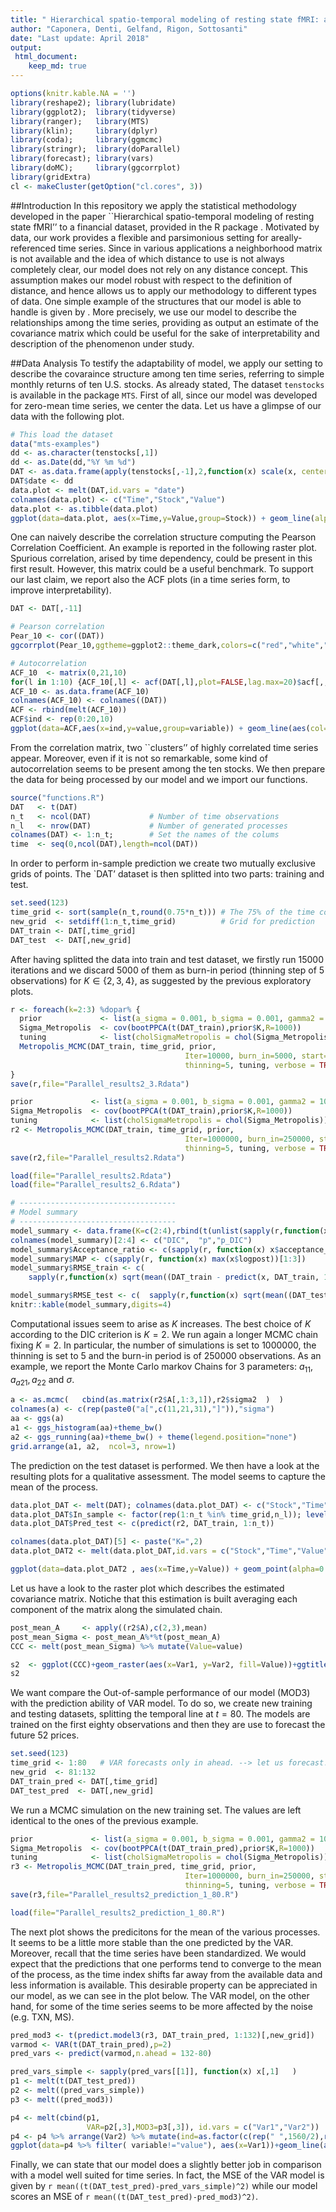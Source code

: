 ```yaml
---
title: " Hierarchical spatio-temporal modeling of resting state fMRI: an Application to Multivatiate Time Series Data"
author: "Caponera, Denti, Gelfand, Rigon, Sottosanti"
date: "Last update: April 2018"
output: 
 html_document:
    keep_md: true
---
```


```r
options(knitr.kable.NA = '')
library(reshape2); library(lubridate)
library(ggplot2);  library(tidyverse)
library(ranger);   library(MTS)
library(klin);     library(dplyr)
library(coda);     library(ggmcmc)
library(stringr);  library(doParallel)
library(forecast); library(vars)
library(doMC);     library(ggcorrplot)
library(gridExtra)
cl <- makeCluster(getOption("cl.cores", 3))
```

##Introduction
In this repository we apply the statistical methodology developed in the paper ``Hierarchical spatio-temporal modeling of resting state fMRI'' to a financial dataset, provided in the R package \texttt{MTS}. 
Motivated by \emph{rs-FMRI} data, our work provides a flexible and parsimonious setting for areally-referenced time series. Since in various applications a neighborhood matrix is not available and the idea of which distance to use is not always completely clear, our model does not rely on any distance concept. This assumption makes our model robust with respect to the definition of distance, and hence allows us to apply our methodology to different types of data. One simple example of the  structures that our model is able to handle is given by \emph{multivariate time series}.
More precisely, we use our model to describe the relationships among the time series, providing as output an estimate of the covariance matrix which could be useful for the sake of interpretability and description of the phenomenon under study.

##Data Analysis
To testify the adaptability of model, we apply our setting to describe the covaraince structure among ten time series, referring to simple monthly returns of ten U.S. stocks. As already stated,  The dataset `tenstocks` is available in the package `MTS`.
First of all, since our model was developed for zero-mean time series, we center the data. Let us have a glimpse of our data with the following plot.

```r
# This load the dataset
data("mts-examples")
dd <- as.character(tenstocks[,1])
dd <- as.Date(dd,"%Y %m %d")
DAT <- as.data.frame(apply(tenstocks[,-1],2,function(x) scale(x, center = T, scale = F)))
DAT$date <- dd
data.plot <- melt(DAT,id.vars = "date")
colnames(data.plot) <- c("Time","Stock","Value")
data.plot <- as.tibble(data.plot)
ggplot(data=data.plot, aes(x=Time,y=Value,group=Stock)) + geom_line(alpha=0.60,aes(col=Stock)) + theme_bw() + xlab("Time") + ylab("Value") +ggtitle("Centered monthly simple returns of ten U.S. stocks")
```

One can naively describe the correlation structure computing the Pearson Correlation Coefficient. An example is reported in the following raster plot. 
Spurious correlation, arised by time dependency, could be present in this first result. However, this matrix could be a useful benchmark. 
To support our last claim, we report also the ACF plots (in a time series form, to improve interpretability). 

```r
DAT <- DAT[,-11]

# Pearson correlation
Pear_10 <- cor((DAT))
ggcorrplot(Pear_10,ggtheme=ggplot2::theme_dark,colors=c("red","white","blue"),legend.title="Correlation") +ggtitle("Pearson correlation index among monthly simple returns of ten U.S. stocks")

# Autocorrelation
ACF_10  <- matrix(0,21,10)
for(l in 1:10) {ACF_10[,l] <- acf(DAT[,l],plot=FALSE,lag.max=20)$acf[,,1]}
ACF_10 <- as.data.frame(ACF_10)
colnames(ACF_10) <- colnames((DAT))
ACF <- rbind(melt(ACF_10))
ACF$ind <- rep(0:20,10)
ggplot(data=ACF,aes(x=ind,y=value,group=variable)) + geom_line(aes(col=variable), alpha=.8,size=0.5) + geom_point(aes(col=variable),size=0.4)+ geom_hline(yintercept=0) + ylab("Autocorrelation") + xlab("Lag") + theme_bw()  + scale_x_continuous(breaks = round(seq(0, 19, by = 1))) + geom_hline(yintercept =qnorm(c(0.025, 0.975))/sqrt(nrow(DAT)),col=2)+ggtitle("Autocorrelation Plot, Maximum lag set to 20")
```

From the correlation matrix, two ``clusters'' of highly correlated time series appear. Moreover, even if it is not so remarkable, some kind of autocorrelation seems to be present among the ten stocks. We then prepare the data for being processed by our model and we import our functions. 

```r
source("functions.R")
DAT   <- t(DAT)
n_t   <- ncol(DAT)             # Number of time observations
n_l   <- nrow(DAT)             # Number of generated processes
colnames(DAT) <- 1:n_t;        # Set the names of the colums
time  <- seq(0,ncol(DAT),length=ncol(DAT))
```

In order to perform in-sample prediction we create two mutually exclusive grids of points. The `DAT' dataset is then splitted into two parts: training and test.

```r
set.seed(123)
time_grid <- sort(sample(n_t,round(0.75*n_t))) # The 75% of the time columns are used.
new_grid  <- setdiff(1:n_t,time_grid)          # Grid for prediction
DAT_train <- DAT[,time_grid]
DAT_test  <- DAT[,new_grid]
```

After having splitted the data into train and test dataset, we firstly run 15000 iterations and we discard 5000 of them as burn-in period (thinning step of 5 observations) for $K\in\{2,3,4\}$, as suggested by the previous exploratory plots.

```r
r <- foreach(k=2:3) %dopar% {
  prior             <- list(a_sigma = 0.001, b_sigma = 0.001, gamma2 = 100, K = k, psi= 0.03)
  Sigma_Metropolis  <- cov(bootPPCA(t(DAT_train),prior$K,R=1000))
  tuning            <- list(cholSigmaMetropolis = chol(Sigma_Metropolis))
  Metropolis_MCMC(DAT_train, time_grid, prior, 
                                       Iter=10000, burn_in=5000, start= NULL, 
                                       thinning=5, tuning, verbose = TRUE)
}
save(r,file="Parallel_results2_3.Rdata")

prior             <- list(a_sigma = 0.001, b_sigma = 0.001, gamma2 = 100, K = 2, psi= 0.03)
Sigma_Metropolis  <- cov(bootPPCA(t(DAT_train),prior$K,R=1000))
tuning            <- list(cholSigmaMetropolis = chol(Sigma_Metropolis))
r2 <- Metropolis_MCMC(DAT_train, time_grid, prior, 
                                       Iter=1000000, burn_in=250000, start= NULL, 
                                       thinning=5, tuning, verbose = TRUE)
save(r2,file="Parallel_results2.Rdata")
```

```r
load(file="Parallel_results2.Rdata")
load(file="Parallel_results2_6.Rdata")
```

```r
# -----------------------------------
# Model summary
# -----------------------------------
model_summary <- data.frame(K=c(2:4),rbind(t(unlist(sapply(r,function(x) IC(x)))))[1:3,])
colnames(model_summary)[2:4] <- c("DIC",  "p","p_DIC")
model_summary$Acceptance_ratio <- c(sapply(r, function(x) x$acceptance_ratio)[1:3])
model_summary$MAP <- c(sapply(r, function(x) max(x$logpost))[1:3])
model_summary$RMSE_train <- c(
    sapply(r,function(x) sqrt(mean((DAT_train - predict(x, DAT_train, 1:n_t)[,time_grid])^2))))[1:3]

model_summary$RMSE_test <- c(  sapply(r,function(x) sqrt(mean((DAT_test - predict(x, DAT_train, 1:n_t)[,new_grid])^2))))[1:3]
knitr::kable(model_summary,digits=4)
```

Computational issues seem to arise as $K$ increases.
The best choice of $K$ according to the DIC criterion is $K=2$. We run again a longer MCMC chain fixing $K=2$. In particular, the number of simulations is set to 1000000, the thinning is set to 5 and the burn-in period is of 250000 observations. As an example, we report the Monte Carlo markov Chains for 3 parameters: $a_{11}, a_{a21}, a_{22}$ and $\sigma$.


```r
a <- as.mcmc(   cbind(as.matrix(r2$A[,1:3,1]),r2$sigma2  )  )
colnames(a) <- c(rep(paste0("a[",c(11,21,31),"]")),"sigma")
aa <- ggs(a)
a1 <- ggs_histogram(aa)+theme_bw()
a2 <- ggs_running(aa)+theme_bw() + theme(legend.position="none")
grid.arrange(a1, a2,  ncol=3, nrow=1)
```

The prediction on the test dataset is performed. We then have a look at the resulting plots for a qualitative assessment. The model seems to capture the mean of the process.

```r
data.plot_DAT <- melt(DAT); colnames(data.plot_DAT) <- c("Stock","Time","Value")
data.plot_DAT$In_sample <- factor(rep(1:n_t %in% time_grid,n_l)); levels(data.plot_DAT$In_sample) <- c("No","Yes")
data.plot_DAT$Pred_test <- c(predict(r2, DAT_train, 1:n_t))

colnames(data.plot_DAT)[5] <- paste("K=",2)
data.plot_DAT2 <- melt(data.plot_DAT,id.vars = c("Stock","Time","Value","In_sample"))

ggplot(data=data.plot_DAT2 , aes(x=Time,y=Value)) + geom_point(alpha=0.25) + facet_wrap(   ~  Stock,ncol=2 ) + geom_line(aes(y=value),col=4, size=1.2) + ylab("Price")+ ggtitle("Ten Stocks")+ theme_bw()
```

Let us have a look to the raster plot which describes the estimated covariance matrix. Notiche that this estimation is built averaging each component of the matrix along the simulated chain.

```r
post_mean_A     <- apply((r2$A),c(2,3),mean)
post_mean_Sigma <- post_mean_A%*%t(post_mean_A)
CCC <- melt(post_mean_Sigma) %>% mutate(Value=value)

s2  <- ggplot(CCC)+geom_raster(aes(x=Var1, y=Var2, fill=Value))+ggtitle("Elementwise Posterior Mean of the Covariance Matrix")+theme_bw()+xlab("Stock")+ylab("Stock")+ scale_fill_gradient2(low=I("red"), high=I("yellow"),mid=I("darkblue"),midpoint = 0)
s2
```

We want compare the Out-of-sample performance of our model (MOD3) with the prediction ability of VAR model. To do so, we create new training and testing datasets, splitting the temporal line at $t=80$. The models are trained on the first eighty observations and then they are use to forecast the future 52 prices.

```r
set.seed(123)
time_grid <- 1:80   # VAR forecasts only in ahead. --> let us forecast!
new_grid  <- 81:132
DAT_train_pred <- DAT[,time_grid]
DAT_test_pred  <- DAT[,new_grid]
```

We run a MCMC simulation on the new training set. The values are left identical to the ones of the previous example.

```r
prior             <- list(a_sigma = 0.001, b_sigma = 0.001, gamma2 = 100, K = 2, psi= 0.03)
Sigma_Metropolis  <- cov(bootPPCA(t(DAT_train_pred),prior$K,R=1000))
tuning            <- list(cholSigmaMetropolis = chol(Sigma_Metropolis))
r3 <- Metropolis_MCMC(DAT_train_pred, time_grid, prior, 
                                       Iter=1000000, burn_in=250000, start= NULL, 
                                       thinning=5, tuning, verbose = TRUE)
save(r3,file="Parallel_results2_prediction_1_80.R")
```

```r
load(file="Parallel_results2_prediction_1_80.R")
```

The next plot shows the predicitons for the mean of the various processes. It seems to be a little more stable than the one predicted by the VAR. Moreover, recall that the time series have been standardized. We would expect that the predictions that one performs tend to converge to the mean of the process, as the time index shifts far away from the available data and less information is available. 
This desirable property can be appreciated in our model, as we can see in the plot below. The VAR model, on the other hand, for some of the time series seems to be more affected by the noise (e.g. TXN, MS).

```r
pred_mod3 <- t(predict.model3(r3, DAT_train_pred, 1:132)[,new_grid])
varmod <- VAR(t(DAT_train_pred),p=2)
pred_vars <- predict(varmod,n.ahead = 132-80)

pred_vars_simple <- sapply(pred_vars[[1]], function(x) x[,1]   )
p1 <- melt(t(DAT_test_pred))
p2 <- melt((pred_vars_simple))
p3 <- melt((pred_mod3))

p4 <- melt(cbind(p1,
                 VAR=p2[,3],MOD3=p3[,3]), id.vars = c("Var1","Var2"))
p4 <- p4 %>% arrange(Var2) %>% mutate(ind=as.factor(c(rep(" ",1560/2),rep("  ",1560/2))))
ggplot(data=p4 %>% filter( variable!="value"), aes(x=Var1))+geom_line(aes(y=value,col=(variable)) )+facet_wrap(~Var2)+xlab("Time")+ylab("Price, VARs, Model")+theme_bw()+geom_abline(intercept = 0,slope=0,lty=2)
```

Finally, we can state that our model does a slightly better job in comparison with a model well suited for time series. In fact, the MSE of the VAR model is given by `r mean((t(DAT_test_pred)-pred_vars_simple)^2)` while our model scores an MSE of `r mean((t(DAT_test_pred)-pred_mod3)^2)`. 



